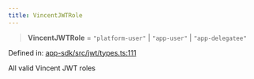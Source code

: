 ```yaml
---
title: VincentJWTRole
---
```


> **VincentJWTRole** = `"platform-user"` \| `"app-user"` \| `"app-delegatee"`

Defined in: [app-sdk/src/jwt/types.ts:111](https://github.com/LIT-Protocol/Vincent/blob/4f61b0b06d818c2273457b0cc8a4e68ed21a72ed/packages/libs/app-sdk/src/jwt/types.ts#L111)

All valid Vincent JWT roles
